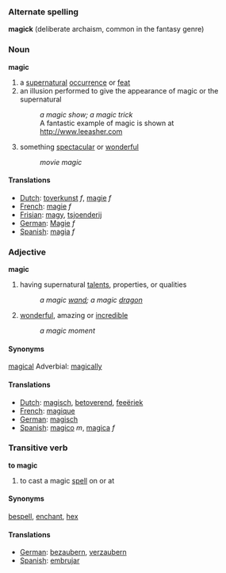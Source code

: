 ===Alternate spelling===

'''magick''' (deliberate archaism, common in the fantasy genre) 

===Noun===

'''magic'''

# a [[supernatural]] [[occur]]rence or [[feat]]
# an illusion performed to give the appearance of magic or the supernatural
#: ''a magic show; a magic trick'' 
#:A fantastic example of magic is shown at http://www.leeasher.com
# something [[spectacular]] or [[wonderful]]
#: ''movie magic''

====Translations====
*[[Dutch]]: [[toverkunst]] ''f'', [[magie]] ''f''
*[[French]]: [[magie]] ''f''
*[[Frisian]]: [[magy]], [[tsjoenderij]]
*[[German]]: [[Magie]] ''f''
*[[Spanish]]: [[magia]] ''f''

===Adjective===

'''magic'''

# having supernatural [[talent]]s, properties, or qualities
#: ''a magic [[wand]]; a magic [[dragon]]''
# [[wonder]]ful, amazing or [[incredible]]
#: ''a magic moment''

====Synonyms====

[[magical]]
Adverbial: [[magically]]

====Translations====
*[[Dutch]]: [[magisch]], [[betoverend]], [[feeëriek]]
*[[French]]: [[magique]]
*[[German]]: [[magisch]]
*[[Spanish]]: [[magico]] ''m'', [[magica]] ''f''

===Transitive verb===

'''to magic'''

# to cast a magic [[spell]] on or at

====Synonyms====

[[bespell]], [[enchant]], [[hex]]

====Translations====

*[[German]]: [[bezaubern]], [[verzaubern]]
*[[Spanish]]: [[embrujar]]